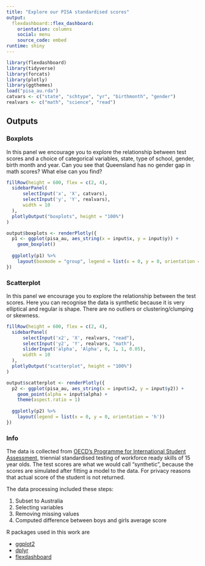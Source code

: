 ```yaml
---
title: "Explore our PISA standardised scores"
output: 
  flexdashboard::flex_dashboard:
    orientation: columns
    social: menu
    source_code: embed
runtime: shiny
---
```


```r
library(flexdashboard)
library(tidyverse)
library(forcats)
library(plotly)
library(ggthemes)
load("pisa_au.rda")
catvars <- c("state", "schtype", "yr", "birthmonth", "gender")
realvars <- c("math", "science", "read")
```


Outputs {.tabset .tabset-fade}
-----------------------------------------------------------------------

### Boxplots

In this panel we encourage you to explore the relationship between test scores and a choice of categorical variables, state, type of school, gender, birth month and year. Can you see that Queensland has no gender gap in math scores? What else can you find?

```r
fillRow(height = 600, flex = c(2, 4),
  sidebarPanel(
      selectInput('x', 'X', catvars),
      selectInput('y', 'Y', realvars),
      width = 10
  ),
  plotlyOutput("boxplots", height = "100%")
)

output$boxplots <- renderPlotly({
  p1 <- ggplot(pisa_au, aes_string(x = input$x, y = input$y)) +
    geom_boxplot()
  
  ggplotly(p1) %>% 
    layout(boxmode = "group", legend = list(x = 0, y = 0, orientation = 'h'))
})
```

### Scatterplot

In this panel we encourage you to explore the relationship between the test scores. Here you can recognise the data is synthetic because it is very elliptical and regular is shape. There are no outliers or clustering/clumping or skewness. 

```r
fillRow(height = 600, flex = c(2, 4),
  sidebarPanel(
      selectInput('x2', 'X', realvars, "read"),
      selectInput('y2', 'Y', realvars, "math"),
      sliderInput('alpha', 'Alpha', 0, 1, 1, 0.05),
      width = 10
  ),
  plotlyOutput("scatterplot", height = "100%")
)

output$scatterplot <- renderPlotly({
  p2 <- ggplot(pisa_au, aes_string(x = input$x2, y = input$y2)) +
    geom_point(alpha = input$alpha) +
    theme(aspect.ratio = 1)
  
  ggplotly(p2) %>% 
    layout(legend = list(x = 0, y = 0, orientation = 'h'))
})
```

### Info

The data is collected from [OECD's Programme for International Student Assessment](http://www.oecd.org/pisa/), triennial standardised testing of workforce ready skills of 15 year olds. The test scores are what we would call "synthetic", because the scores are simulated after fitting a model to the data. For privacy reasons that actual score of the student is not returned. 

The data processing included these steps:

1. Subset to Australia
2. Selecting variables
3. Removing missing values
4. Computed difference between boys and girls average score

R packages used in this work are

- [ggplot2](https://ggplot2.tidyverse.org)
- [dplyr](https://dplyr.tidyverse.org)
- [flexdashboard](https://rmarkdown.rstudio.com/flexdashboard/)
